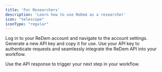 ```yaml
---
title: 'For Researchers'
description: 'Learn how to use ReDem as a researcher'
icon: "telescope"
iconType: "regular"
---
```


<Steps titleSize="h3">
  <Step title="Login and create a ReDem API key">
    Log in to your ReDem account and navigate to the account settings.
    Generate a new API key and copy it for use.
  </Step>

  <Step title="Integrate ReDem API into your workflow">
    Use your API key to authenticate requests and seamlessly integrate the ReDem API into your workflow.
  </Step>

  <Step title="Use ReDem API response to trigger your next step">
    <p>Use the API response to trigger your next step in your workflow.</p>
  </Step>
</Steps>